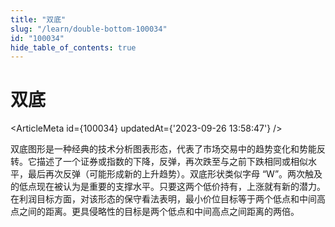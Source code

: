 ```yaml
---
title: "双底"
slug: "/learn/double-bottom-100034"
id: "100034"
hide_table_of_contents: true
---
```



# 双底

<ArticleMeta id={100034} updatedAt={'2023-09-26 13:58:47'} />
<div className='border-solid border-b border-t-0 my-4 border-[var(--ifm-color-gray-300)]' />

双底图形是一种经典的技术分析图表形态，代表了市场交易中的趋势变化和势能反转。它描述了一个证券或指数的下降，反弹，再次跌至与之前下跌相同或相似水平，最后再次反弹（可能形成新的上升趋势）。双底形状类似字母 “W”。两次触及的低点现在被认为是重要的支撑水平。只要这两个低价持有，上涨就有新的潜力。在利润目标方面，对该形态的保守看法表明，最小价位目标等于两个低点和中间高点之间的距离。更具侵略性的目标是两个低点和中间高点之间距离的两倍。
